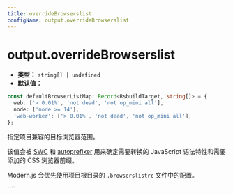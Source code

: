 ```yaml
---
title: overrideBrowserslist
configName: output.overrideBrowserslist
---
```


# output.overrideBrowserslist

- **类型：** `string[] | undefined`
- **默认值：**

```ts
const defaultBrowserListMap: Record<RsbuildTarget, string[]> = {
  web: ['> 0.01%', 'not dead', 'not op_mini all'],
  node: ['node >= 14'],
  'web-worker': ['> 0.01%', 'not dead', 'not op_mini all'],
};
```

指定项目兼容的目标浏览器范围。

该值会被 [SWC](https://github.com/swc-project/swc) 和 [autoprefixer](https://github.com/postcss/autoprefixer) 用来确定需要转换的 JavaScript 语法特性和需要添加的 CSS 浏览器前缀。

Modern.js 会优先使用项目根目录的 `.browserslistrc` 文件中的配置。


<RsbuildConig />
````

